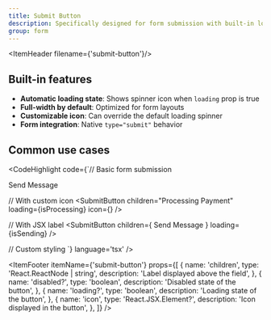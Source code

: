 ```yaml
---
title: Submit Button
description: Specifically designed for form submission with built-in loading states, making it perfect for forms that need to show submission progress and prevent double submissions.
group: form
---
```


<ItemHeader filename={'submit-button'}/>

## Built-in features

- **Automatic loading state**: Shows spinner icon when `loading` prop is true
- **Full-width by default**: Optimized for form layouts
- **Customizable icon**: Can override the default loading spinner
- **Form integration**: Native `type="submit"` behavior

## Common use cases

<CodeHighlight code={`// Basic form submission
<SubmitButton children="Save Changes" loading={isSaving} />

<SubmitButton loading={isSaving}>
  <span className="flex items-center">
    <Send className="mr-2 h-4 w-4" />
    Send Message
  </span>
</SubmitButton>

// With custom icon
<SubmitButton 
      children="Processing Payment"
      loading={isProcessing}
      icon={<CreditCard className="mr-2 h-4 w-4 animate-pulse" />}
/>

// With JSX label
<SubmitButton 
      children={
        <span className="flex items-center">
          <Send className="mr-2 h-4 w-4" />
          Send Message
        </span>
      }
      loading={isSending}
/>

// Custom styling
<SubmitButton 
      children="Delete Account"
      loading={isDeleting}
      className="bg-destructive hover:bg-destructive/90"
      disabled={!confirmed}
/>`} language='tsx' />

<ItemFooter itemName={'submit-button'} props={[
  {
    name: 'children',
    type: 'React.ReactNode | string',
    description: 'Label displayed above the field',
  },
  {
    name: 'disabled?',
    type: 'boolean',
    description: 'Disabled state of the button',
  },
  {
    name: 'loading?',
    type: 'boolean',
    description: 'Loading state of the button',
  },
  {
    name: 'icon',
    type: 'React.JSX.Element?',
    description: 'Icon displayed in the button',
  },
]} />